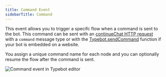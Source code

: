 ```yaml
---
title: Command Event
sidebarTitle: Command
---
```


This event allows you to trigger a specifc flow when a command is sent to the bot. This command can be sent with an [continueChat HTTP request](/api-reference/chat/continue-chat) with a `command` message type or with the [Typebot.sendCommand](/deploy/web/html-javascript#commands) function if your bot is embedded on a website.

You assign a unique command name for each node and you can optionally resume the flow after the command is sent.

<Frame>
  <img src="/images/events/command.avif" alt="Command event in Typebot editor" />
</Frame>
